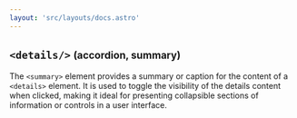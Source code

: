 ```yaml
---
layout: 'src/layouts/docs.astro'
---
```


## `<details/>` <small class="clr-subtext txt-sm"> (accordion, summary) </small>

The `<summary>` element provides a summary or caption for the content of a `<details>` element.
It is used to toggle the visibility of the details content when clicked, making it ideal for
presenting collapsible sections of information or controls in a user interface.

